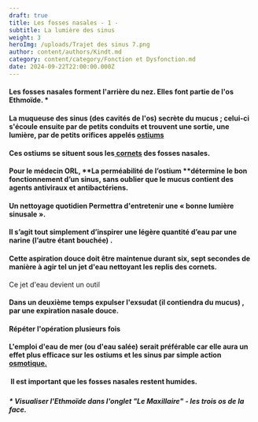 ```yaml
---
draft: true
title: Les fosses nasales - 1 -
subtitle: La lumière des sinus
weight: 3
heroImg: /uploads/Trajet des sinus 7.png
author: content/authors/Kindt.md
category: content/category/Fonction et Dysfonction.md
date: 2024-09-22T22:00:00.000Z
---
```


#### Les fosses nasales forment l'arrière du nez. Elles font partie de l'os Ethmoïde. \*

#### La muqueuse des sinus (des cavités de l'os) secrète du mucus ; celui-ci s'écoule ensuite par de petits conduits et trouvent une sortie, une lumière, par de petits orifices appelés [ostiums](https://www.bing.com/search?pglt=2211\&q=ostium+def\&cvid=347941c7e38f48c9a44be1a70e0c9654\&gs_lcrp=EgZjaHJvbWUqBggEEAAYQDIGCAAQRRg7MgYIARBFGDsyBggCEEUYOzIGCAMQABhAMgYIBBAAGEAyBggFEAAYQDIGCAYQABhAMgYIBxAAGEAyBggIEEUYPNIBCDY5MDNqMGoxqAIIsAIB\&FORM=ANNTA1\&PC=ASTS "ostium")

####

#### &#x20;

#### &#x20;

<Space height={27} />

<ImagesHeight src="/uploads/Picture Nez.png" height={434} />

<Space height={27} />

####

<Space height={10} />

####

#### Ces ostiums  se situent  sous les[ cornets](https://www.vulgaris-medical.com/encyclopedie-medicale/cornets-nasaux "cornet") des fosses nasales.

<Space height={20} />

#### Pour le médecin ORL, **La perméabilité de l’ostium **détermine le bon fonctionnement d’un sinus, sans oublier que le mucus contient des agents antiviraux et antibactériens.

#### Un nettoyage quotidien  Permettra d'entretenir une « bonne lumière sinusale ».

<Space height={10} />

#### Il s’agit tout simplement d’inspirer une légère quantité d’eau par une narine (l’autre étant bouchée) .

#### Cette aspiration douce doit être maintenue durant six, sept secondes de manière à agir tel un jet d'eau nettoyant les replis des cornets.

Ce jet d'eau devient un outil 

#### &#x20;Dans un deuxième temps expulser l'exsudat (il contiendra du mucus) , par une expiration nasale douce.

#### Répéter l'opération plusieurs fois

<Space height={18} />

#### L'emploi d'eau de mer (ou d'eau salée) serait préférable car elle aura un effet plus efficace sur les ostiums et les sinus par simple action [osmotique.](https://www.bing.com/search?pglt=2211\&q=osmose+def\&cvid=18e3871d99d04cea98ef76bbed657ffb\&gs_lcrp=EgZjaHJvbWUqBggDEAAYQDIGCAAQABhAMgYIARAuGEAyBggCEAAYQDIGCAMQABhAMgYIBBAAGEAyBggFEC4YQDIGCAYQABhAMgYIBxAAGEAyBggIEAAYQNIBCDU2ODdqMGoxqAIIsAIB\&FORM=ANNTA1\&PC=ASTS "Osmose")

<Space height={29} />

####  Il est important que les fosses nasales restent humides.

<Space height={20} />

#####

##### &#x20;\* Visualiser l'Ethmoïde dans l'onglet "Le Maxillaire" -  les trois os de la face.
